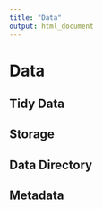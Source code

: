 ```yaml
---
title: "Data"
output: html_document
---
```


# Data


## Tidy Data


## Storage


## Data Directory


## Metadata
